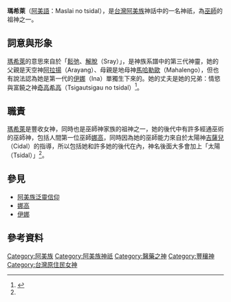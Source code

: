{{expert|subject=台湾原住民族}}

{{noteTA
|G1=阿美族神話
}}

{{Infobox deity
| type = taiwan
| name =瑪希萊
| image = 
| image_size = 
| alt = 
| caption =
| god_of = 豐收女神
| abode = 
| symbol =
| consort = [[奇高希高|奇高希高]]
| siblings = [[奇高希高|奇高希高]]
| children = {{ubl|Paleh no tsidal|Majogajog no tsidal|Rameh no tsidal|Mamolian no tsidal|Avusiwai no tsidal|Alavanai no tsidal|Agahewai no tsidal|Sapalono no tsidal|Asijagai no tsidal|Tsatsuladan no tsidal}}
| mount = 
|script_name=[[阿美語|阿美語]]|script=Maslai no tsidal|father=[[阿拉揚|阿拉揚]]|mother=[[馬哈勒歐|馬哈勒歐]] 或 [[伊娜|伊娜]]}}

'''瑪希萊'''（[[阿美語|阿美語]]：Maslai no tsidal），是[[台灣|台灣]][[阿美族|阿美族]]神話中的一名神祇，為[[巫師|巫師]]的祖神之一。

==詞意與形象==
[[瑪希萊|瑪希萊]]的意思來自於「[[鬆弛|鬆弛]]、[[解脫|解脫]]（Sray）」，是神族系譜中的第三代神靈，她的父親是天空神[[阿拉揚|阿拉揚]]（Arayang）、母親是地母神[[馬哈勒歐|馬哈勒歐]]（Mahalengo），但也有說法認為她是第一代的[[伊娜|伊娜]]（Ina）單獨生下來的。她的丈夫是她的兄弟：情慾與富饒之神[[奇高希高|奇高希高]]（Tsigautsigau no tsidal）<ref name="阿美族之宗教及神話">{{cite web|author=王崧興|title=馬太安阿美族之宗教及神話|url=https://www.ioe.sinica.edu.tw/mobile/content/Periodicals_Content.aspx?SiteID=530164240637641451&Menuid=530205601306173463&Msid=530207124576460556|publisher=民族學研究所|work=中央研究院|accessdate=1961年 秋季|archive-date=2020-08-25|archive-url=https://web.archive.org/web/20200825054829/https://www.ioe.sinica.edu.tw/mobile/content/Periodicals_Content.aspx?SiteID=530164240637641451&Menuid=530205601306173463&Msid=530207124576460556|dead-url=no}}</ref>。

==職責==
[[瑪希萊|瑪希萊]]是豐收女神，同時也是巫師神家族的祖神之一，她的後代中有許多經通巫術的巫師神，包括人間第一位巫師[[娜高|娜高]]，同時因為她的巫師能力來自於太陽神[[吉薩兒|吉薩兒]]（Cidal）的指導，所以包括她和許多她的後代在內，神名後面大多會加上「太陽（Tsidal）」<ref name="阿美族之宗教及神話" />。

==參見==
*[[阿美族泛靈信仰|阿美族泛靈信仰]]
*[[娜高|娜高]]
*[[伊娜|伊娜]]

==參考資料==
{{reflist}}
[[Category:阿美族|Category:阿美族]]
[[Category:阿美族神祇|Category:阿美族神祇]]
[[Category:醫藥之神|Category:醫藥之神]]
[[Category:豐穰神|Category:豐穰神]]
[[Category:台灣原住民女神|Category:台灣原住民女神]]
{{Myth-stub}}